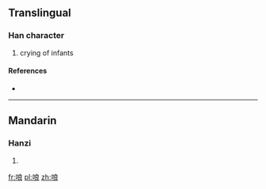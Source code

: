 ==Translingual==

===Han character===
{{Han char|rn=30|rad=口|as=07|sn=10|four=|canj=口戈日女 (RIAV)}}

# crying of infants

====References====
* {{Han ref|kx=0191.050|dkj=03670|dj=0410.180|hdz=10634.100|uh=54F4|ud=21748}}

----

==Mandarin==

===Hanzi===
{{cmn-hanzi|pin=[[liàng]] ([[liang4]])|wg=liang<sup>4</sup>}}

# {{defn|Mandarin|sort=口07}}

[[fr:哴]]
[[pl:哴]]
[[zh:哴]]